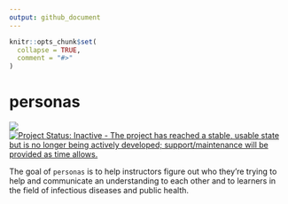 ```yaml
---
output: github_document
---
```


<!-- README.md is generated from README.Rmd. Please edit that file -->

```r
knitr::opts_chunk$set(
  collapse = TRUE,
  comment = "#>"
)
```

# personas

<!-- badges: start -->
[![](https://img.shields.io/badge/lifecycle-stable-brightgreen.svg)](https://lifecycle.r-lib.org/articles/stages.html#stable)
[![Project Status: Inactive - The project has reached a stable, usable state but is no longer being actively developed; support/maintenance will be provided as time allows.](https://www.repostatus.org/badges/latest/inactive.svg)](https://www.repostatus.org/#inactive)
<!-- badges: end -->

The goal of `personas` is to help instructors figure out who they're trying to help and communicate an understanding to each other and to learners in the field of infectious diseases and public health.
